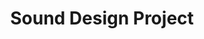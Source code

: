 ---
key: 4
href: "https://youtu.be/LGfffCR9TJg?si=23MAsvMS1zlt7W8r"
title: "Sound Design Project"
publishedAt: "2025-01-08"
images:
  - "/images/projects/project-01/video-02.mp4"
summary: "
The soundtrack is posted by Soundridemusic and titled
\"Tense Cinematic NoCopyright Background Music Compilation.\" The sound effects include
\"Emergency Alarm 3 with reverb\" by sonically_sound, \"giant-breathing-2\" by satoration,
\"maiore_cedric_2015_2016_phantomship\" by univ_lyon3, \"swipes\" by iainmccurdy,
and \"argi_scifi_alarm_danger_08\" by elanhickler.
"

---
